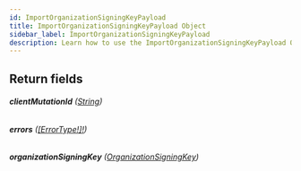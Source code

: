 ```yaml
---
id: ImportOrganizationSigningKeyPayload
title: ImportOrganizationSigningKeyPayload Object
sidebar_label: ImportOrganizationSigningKeyPayload
description: Learn how to use the ImportOrganizationSigningKeyPayload Object for Builder's API.
---
```


## Return fields

###### <b>clientMutationId</b> ([String](/docs/composer/builder/api/schema/scalar/String.mdx))

###### <b>errors</b> ([[ErrorType!]!](/docs/composer/builder/api/schema/object/ErrorType.mdx))

###### <b>organizationSigningKey</b> ([OrganizationSigningKey](/docs/composer/builder/api/schema/object/OrganizationSigningKey.mdx))
